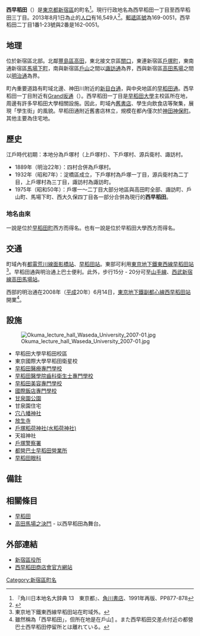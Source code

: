 {{Pathnav|日本|東京都|新宿區|frame=1}}
{{Infobox Settlement
|official_name = 西早稻田
|native_name =
|settlement_type = [[町|町]]
|image_skyline =
|imagesize =
|image_caption =
|image_flag =
|image_seal =
| image_map =
| map_caption =
| pushpin_map =
|subdivision_type = [[國家|國家]]
|subdivision_name = [[File:Flag_of_Japan.svg|border]] [[日本|日本]]
|subdivision_type1 = [[都道府縣|都道府縣]]
|subdivision_name1 = [[File:Flag_of_Tokyo_Prefecture.svg|25px]] [[東京都|東京都]]
|subdivision_type2 = [[東京都區部|特別區]]
|subdivision_name2 = [[File:Flag_of_Shinjuku,_Tokyo.svg|25px]] [[新宿區|新宿區]]
|established_title =
|established_date =
|government_type =
|leader_title =
|leader_name =
|area_magnitude =
|area_total_sq_mi =
|area_total_km2 =
|area_land_sq_mi =
|area_land_km2 =
|area_urban_sq_mi =
|area_urban_km2 =
|area_metro_km2 =
|area_metro_sq_mi =
|population_as_of= 2013年（平成25年）8月1日
|population_footnotes =
|population_total = 16549
|population_urban =
|population_metro =
|population_density_sq_mi =
|population_density_km2 =
| timezone = [[日本標準時間|JST]]
| utc_offset = +9
|timezone_DST =
|utc_offset_DST =
|latd=|latm=|lats=|latNS=
|longd=|longm=|longs=|longEW=
|elevation_footnotes=
|elevation_m =
|elevation_ft =
|postal_code_type = [[郵遞區號|郵遞區號]]
|postal_code = 169-0051<br />162-0051（二丁目1番1-23號、2番）
|area_code =
|website =
|footnotes =
}}
'''西早稻田'''（{{jpn|j=西早稲田|hg=にしわせだ|rm=Nishi-waseda|f=y}}）是[[東京都|東京都]][[新宿區|新宿區]]的町名<ref name="kado">『角川日本地名大辞典 13　東京都』、[[角川書店|角川書店]]、1991年再版、PP877-878</ref>。現行行政地名為西早稻田一丁目至西早稻田三丁目。2013年8月1日為止的[[人口|人口]]有16,549人<ref>{{Cite web |url=http://www.city.shinjuku.lg.jp/content/000130038.xls |title=新宿区　住民基本台帳の町丁別世帯数及び男女別人口（日本人と外国人の合計） |accessdate=2013-08-10 |archive-date=2014-08-19 |archive-url=https://web.archive.org/web/20140819083633/http://www.city.shinjuku.lg.jp/content/000130038.xls |dead-url=no }}</ref>。[[郵遞區號|郵遞區號]]為169-0051，西早稻田二丁目1番1-23號與2番是162-0051。

== 地理 ==
位於新宿區北部。北鄰[[豐島區|豐島區]][[高田_(豐島區)|高田]]，東北接文京區[[關口|關口]]，東連新宿區[[戶塚_(新宿區)|戶塚町]]，東南通新宿區[[馬場下町|馬場下町]]，南與新宿區[[戶山_(新宿區)|戶山]]之間以[[諏訪通_(東京都)|諏訪通]]為界，西與新宿區[[高田馬場|高田馬場]]之間以[[明治通_(東京都)|明治通]]為界。

町內重要道路有町域北邊、神田川附近的[[東京都道8號千代田練馬田無線|新目白通]]，與中央地區的[[早稻田通|早稻田通]]。西早稻田一丁目附近有[[Grand坂通|Grand坂通]]（{{lang-ja|グランド坂通り}}）。西早稻田一丁目是[[早稻田大學|早稻田大學]]主校區所在地，周邊有許多早稻田大學相關設施。因此，町域內[[舊書店|舊書店]]、學生向飲食店等聚集，展現「學生街」的風貌。早稻田通附近舊書店林立，規模在都內僅次於[[神田神保町|神田神保町]]。其他主要為住宅地。

== 歷史 ==
江戶時代初期：本地分為戶塚村（上戶塚村）、下戶塚村、源兵衛村、諏訪村。
*1889年（明治22年）：四村合併為戶塚村。
*1932年（昭和7年）：淀橋區成立，下戶塚村為戶塚一丁目，源兵衛村為二丁目，上戶塚村為三丁目，諏訪村為諏訪町。
*1975年（昭和50年）：戶塚一～二丁目大部分地區與高田町全部、諏訪町、戶山町、馬場下町、西大久保四丁目各一部分合併為現行的'''西早稻田'''。
=== 地名由來 ===
一說是位於[[早稻田町|早稻田町]]西方而得名。也有一說是位於早稻田大學西方而得名。

==交通==
町域內有[[都電荒川線|都電荒川線]][[面影橋站|面影橋站]]、[[早稻田站_(東京都交通局)|早稻田站]]。東部可利用[[東京地下鐵東西線|東京地下鐵東西線]][[早稻田站|早稻田站]]<ref>東京地下鐵東西線早稻田站在町域外。</ref>。早稻田通與明治通上巴士便利。此外，步行15分 - 20分可至[[山手線|山手線]]、[[西武新宿線|西武新宿線]][[高田馬場站|高田馬場站]]。

西部的明治通在2008年（[[平成|平成]]20年）6月14日，[[東京地下鐵|東京地下鐵]][[東京地下鐵副都心線|副都心線]][[西早稻田站|西早稻田站]]開業<ref>雖然稱為「西早稻田」，但所在地是在戶山[http://www.tokyometro.jp/rosen/eki/nishi-waseda/index.html] {{Wayback|url=http://www.tokyometro.jp/rosen/eki/nishi-waseda/index.html |date=20101018185315 }}。また西早稻田交差点付近の都營巴士西早稻田停留所とは離れている。</ref>。

== 設施 ==
[[File:Okuma_lecture_hall_Waseda_University_2007-01.jpg|thumb]]
*早稻田大學早稻田校區
*東京國際大學早稻田衛星校
*[[早稻田醫療專門學校|早稻田醫療專門學校]]
*[[早稻田醫學院齒科衛生士專門學校|早稻田醫學院齒科衛生士專門學校]]
*[[早稻田美容專門學校|早稻田美容專門學校]]
*[[國際飯店專門學校|國際飯店專門學校]]
*[[甘泉園公園|甘泉園公園]]
*甘泉園住宅
*[[穴八幡神社|穴八幡神社]]
*[[放生寺_(新宿區)|放生寺]]
*[[水稻荷神社_(新宿區)|戶塚稻荷神社(水稻荷神社)]]
*天祖神社
*[[戶塚警察署_(東京都)|戶塚警察署]]
*[[都營巴士早稻田營業所|都營巴士早稻田營業所]]
*[[早稻田眼科|早稻田眼科]]

== 備註 ==
{{reflist}}

== 相關條目 ==
* [[早稻田|早稻田]]
* [[高田馬場之決鬥|高田馬場之決鬥]] - 以西早稻田為舞台。

== 外部連結 ==
{{Commonscat|Nishi-Waseda}}
* [http://www.city.shinjuku.lg.jp/ 新宿區役所]{{Wayback|url=http://www.city.shinjuku.lg.jp/ |date=20130630141142 }}
* [http://www.waseda-street.com/ 西早稻田商店會官方網站] {{Wayback|url=http://www.waseda-street.com/ |date=20190106204923 }}

{{新宿區的町名}}
{{DEFAULTSORT:Nishi-Waseda}}
[[Category:新宿區町名|Category:新宿區町名]]